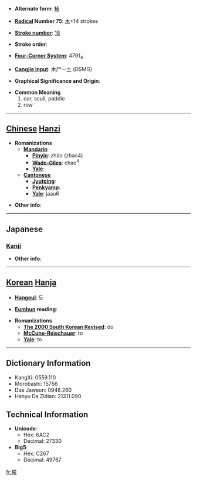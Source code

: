 * '''Alternate form''': [[棹]]

* '''[[Wiktionary:Chinese radical index| Radical]] Number 75''': [[Wiktionary:Chinese radical index 木|木]]+14 strokes

* '''[[Wiktionary:Chinese total strokes index|Stroke number]]''': [[Wiktionary:Chinese total strokes index 18|18]]

* '''Stroke order''': 

* '''[[Wiktionary:Chinese four corner index|Four-Corner System]]''': 4791<sub>4</sub>

* '''[[Wiktionary:Chinese Cangjie index|Cangjie input]]''': 木尸一土 (DSMG)

* '''Graphical Significance and Origin''': 

* '''Common Meaning'''
*#oar, scull, paddle
*# row


----

== [[Chinese]] [[Hanzi]] ==

* '''Romanizations'''
** '''[[Mandarin]]'''
*** '''[[Pinyin]]''': zhào (zhao4)
*** '''[[Wade-Giles]]''': chao<sup>4</sup>
*** '''[[Yale]]''': 
** '''[[Cantonese]]'''
*** '''[[Jyutping]]''':
*** '''[[Penkyamp]]''': 
*** '''[[Yale]]''': jaau6

* '''Other info''': 

----

==Japanese==
===[[Kanji]]===
{{kanji|on readings=[[とう]] (tō), [[たく]] (taku)|kun readings=[[かじ]] (kaji)}}

* '''Other info''':  

----

== [[Korean]] [[Hanja]] ==

* '''[[Hangeul]]''': 도

* '''[[Eumhun]] reading''': 

* '''Romanizations'''
** '''[[The 2000 South Korean Revised Romanization|The 2000 South Korean Revised]]''': do
** '''[[McCune-Reischauer]]''': to
** '''[[Yale]]''': to

----

== Dictionary Information ==

* KangXi: 0559.110
* Morobashi: 15756
* Dae Jaweon: 0948.260
* Hanyu Da Zidian: 21311.090

== Technical Information ==

* '''Unicode''':
** Hex: 6AC2
** Decimal: 27330
* '''Big5''':
** Hex: C267
** Decimal: 49767

[[fr:櫂]]